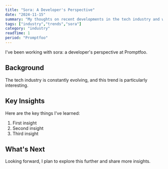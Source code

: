 ```yaml
---
title: "Sora: A Developer's Perspective"
date: "2024-11-15"
summary: "My thoughts on recent developments in the tech industry and what they mean for developers."
tags: ["industry","trends","sora"]
category: "industry"
readTime: 1
period: "Promptfoo"
---
```


I've been working with sora: a developer's perspective at Promptfoo.

## Background

The tech industry is constantly evolving, and this trend is particularly interesting.

## Key Insights

Here are the key things I've learned:

1. First insight
2. Second insight
3. Third insight

## What's Next

Looking forward, I plan to explore this further and share more insights.

